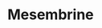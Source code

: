 ---
title: Mesembrine
aka:
  - (3aS,7aS)-3a-(3,4-dimethoxyphenyl)-1-methyl-3,3a,4,5,6,7-hexahydro-2H-indol-6-ol
duration_chart_title: Oral Duration of Mesembrine
duration_chart:
  total: 4–6 hours
  onset: 15–60 minutes
  coming_up: 30–90 minutes
  plateau: 1–2 hours
  coming_down: 2–5 hours
  after_effects: 4–6 hours
positive_effects: mood lift, increased energy, feelings of connection, sensory appreciation
neutral_effects: appetite suppression, disinhibition
negative_effects: increased heart rate, muscle tension
dosage_table:
  title: Oral Dosage of Mesembrine
  threshold: 0.15 mg
  light: 1.5 mg
  common: 2.25 mg
  strong: 4.5 mg
  heavy: 6+ mg
--- 